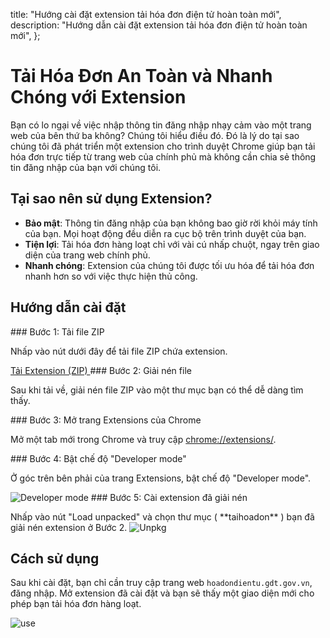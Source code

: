 
  title: "Hướng cài đặt extension tải hóa đơn điện tử hoàn toàn mới",
  description: "Hướng dẫn cài đặt extension tải hóa đơn điện tử hoàn toàn mới",
};


# Tải Hóa Đơn An Toàn và Nhanh Chóng với Extension

Bạn có lo ngại về việc nhập thông tin đăng nhập nhạy cảm vào một trang web của bên thứ ba không? Chúng tôi hiểu điều đó. Đó là lý do tại sao chúng tôi đã phát triển một extension cho trình duyệt Chrome giúp bạn tải hóa đơn trực tiếp từ trang web của chính phủ mà không cần chia sẻ thông tin đăng nhập của bạn với chúng tôi.

## Tại sao nên sử dụng Extension?

- **Bảo mật**: Thông tin đăng nhập của bạn không bao giờ rời khỏi máy tính của bạn. Mọi hoạt động đều diễn ra cục bộ trên trình duyệt của bạn.
- **Tiện lợi**: Tải hóa đơn hàng loạt chỉ với vài cú nhấp chuột, ngay trên giao diện của trang web chính phủ.
- **Nhanh chóng**: Extension của chúng tôi được tối ưu hóa để tải hóa đơn nhanh hơn so với việc thực hiện thủ công.

## Hướng dẫn cài đặt

<Steps>
  <Step>
    ### Bước 1: Tải file ZIP
    <p>
      Nhấp vào nút dưới đây để tải file ZIP chứa extension.
    </p>
    <a
      href="https://drive.google.com/uc?export=download&id=1ZXwYQPdfPJZmFP6XA2KMBdiXCfZh-vn6"
      target="_blank"
      className="inline-block px-4 py-2 mt-4 text-base font-semibold text-white rounded-lg shadow-md focus:outline-none focus:ring-2 focus:ring-offset-2 focus:ring-blue-500"
    >
      Tải Extension (ZIP)
    </a>
  </Step>
  <Step>
    ### Bước 2: Giải nén file
    <p>
      Sau khi tải về, giải nén file ZIP vào một thư mục bạn có thể dễ dàng tìm thấy.
    </p>
  </Step>
  <Step>
    ### Bước 3: Mở trang Extensions của Chrome
    <p>
      Mở một tab mới trong Chrome và truy cập <a href="chrome://extensions" target="_blank">chrome://extensions/</a>.
    </p>
  </Step>
  <Step>
    ### Bước 4: Bật chế độ "Developer mode"
    <p>
      Ở góc trên bên phải của trang Extensions, bật chế độ "Developer mode".
    </p>
    <img src="/developer-mode.png" alt="Developer mode" />
  </Step>
  <Step>
    ### Bước 5: Cài extension đã giải nén
    <p>
      Nhấp vào nút "Load unpacked" và chọn thư mục ( **taihoadon** ) bạn đã giải nén extension ở Bước 2.
     <img src="/unpkg.png" alt="Unpkg" />
    </p>
  </Step>
</Steps>

## Cách sử dụng

Sau khi cài đặt, bạn chỉ cần truy cập trang web `hoadondientu.gdt.gov.vn`, đăng nhập. Mở extension đã cài đặt và bạn sẽ thấy một giao diện mới cho phép bạn tải hóa đơn hàng loạt.

<img src="/ext-usage.png" alt="use" />

